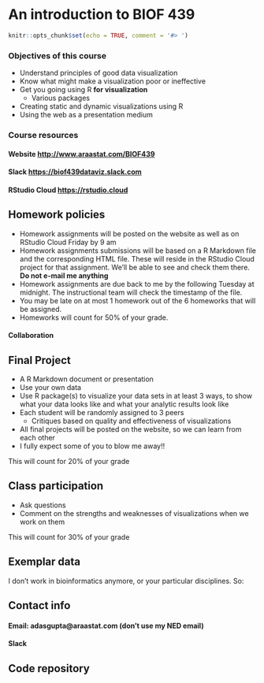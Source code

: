 # An introduction to BIOF 439


```r
knitr::opts_chunk$set(echo = TRUE, comment = '#> ')
```




### Objectives of this course

+ Understand principles of good data visualization
+ Know what might make a visualization poor or ineffective
+ Get you going using R __for visualization__
  + Various packages
+ Creating static and dynamic visualizations using R
+ Using the web as a presentation medium


### Course resources

#### Website [http://www.araastat.com/BIOF439](http://www.araastat.com/BIOF439)

#### Slack [https://biof439dataviz.slack.com](https://biof439dataviz.slack.com)

#### RStudio Cloud [https://rstudio.cloud](https://rstudio.cloud)


## Homework policies

- Homework assignments will be posted on the website as well as on RStudio Cloud Friday by 9 am
- Homework assignments submissions will be based on a R Markdown file and the corresponding HTML file. These will reside in the  RStudio Cloud project for that assignment. We'll be able to see and check them there. __Do not e-mail me anything__
- Homework assignments are due back to me by the following Tuesday at midnight. The instructional team will check the timestamp of the file. 
- You may be late on at most 1 homework out of the 6 homeworks that will be assigned.
- Homeworks will count for 50% of your grade.

#### Collaboration




## Final Project

- A R Markdown document or presentation
- Use your own data
- Use R package(s) to visualize your data sets in at least 3 ways, to show what your data looks like and what your analytic results look like
- Each student will be randomly assigned to 3 peers
  - Critiques based on quality and effectiveness of visualizations
- All final projects will be posted on the website, so we can learn from each other
- I fully expect some of you to blow me away!!

This will count for 20% of your grade


## Class participation

- Ask questions
- Comment on the strengths and weaknesses of visualizations when we work on them

This will count for 30% of your grade


## Exemplar data

I don't work in bioinformatics anymore, or your particular disciplines. So:



## Contact info

#### Email: adasgupta@araastat.com (don't use my NED email)

#### Slack


## Code repository


